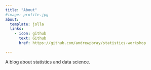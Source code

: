```yaml
---
title: "About"
#image: profile.jpg
about:
  template: jolla
  links:
    - icon: github
      text: Github
      href: https://github.com/andrewpbray/statistics-workshop

---
```


A blog about statistics and data science.
